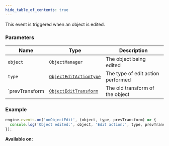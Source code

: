 ```yaml
---
hide_table_of_contents: true
---
```



This event is triggered when an object is edited.

### Parameters

| Name           | Type                                                      | Description                       |
| -------------- | --------------------------------------------------------- | --------------------------------- |
| `object`       | `ObjectManager`                                           | The object being edited           |
| `type`         | [`ObjectEditActionType`](/sdk/types/ObjectEditActionType) | The type of edit action performed |
| `prevTransform | [`ObjectEditTransform`](/sdk/types/ObjectEditTransform)   | The old transform of the object   |

### Example

```js
engine.events.on('onObjectEdit', (object, type, prevTransform) => {
  console.log('Object edited:', object, 'Edit action:', type, prevTransform);
});
```

**Available on:** <ClientTag />

